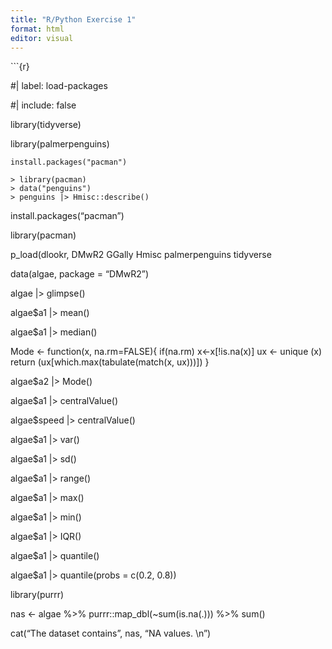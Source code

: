 ```yaml
---
title: "R/Python Exercise 1"
format: html
editor: visual
---
```


\`\`\`{r}

#\| label: load-packages

#\| include: false

library(tidyverse)

library(palmerpenguins)

```         
install.packages("pacman")

> library(pacman)
> data("penguins")
> penguins |> Hmisc::describe()
```

install.packages("pacman")

library(pacman)

p_load(dlookr, DMwR2 GGally Hmisc palmerpenguins tidyverse

data(algae, package = "DMwR2")

algae \|\> glimpse()

algae\$a1 \|\> mean()

algae\$a1 \|\> median()

Mode \<- function(x, na.rm=FALSE){ if(na.rm) x\<-x\[!is.na(x)\] ux \<- unique (x) return (ux\[which.max(tabulate(match(x, ux)))\]) }

algae\$a2 \|\> Mode()

algae\$a1 \|\> centralValue()

algae\$speed \|\> centralValue()

algae\$a1 \|\> var()

algae\$a1 \|\> sd()

algae\$a1 \|\> range()

algae\$a1 \|\> max()

algae\$a1 \|\> min()

algae\$a1 \|\> IQR()

algae\$a1 \|\> quantile()

algae\$a1 \|\> quantile(probs = c(0.2, 0.8))

library(purrr)

nas \<- algae %\>% purrr::map_dbl(\~sum(is.na(.))) %\>% sum()

cat("The dataset contains", nas, "NA values. \\n")
